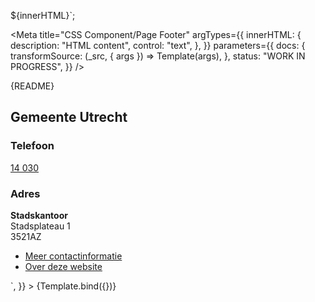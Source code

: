 <!--
@license EUPL-1.2
Copyright (c) 2021 Robbert Broersma
-->




${innerHTML}</header>`;

<Meta
  title="CSS Component/Page Footer"
  argTypes={{
    innerHTML: {
      description: "HTML content",
      control: "text",
    },
  }}
  parameters={{
    docs: {
      transformSource: (_src, { args }) => Template(args),
    },
    status: "WORK IN PROGRESS",
  }}
/>

<Description>{README}</Description>

<Canvas>
  <Story
    name="Page Footer"
    args={{
      innerHTML: `<address class="utrecht-page-footer__address utrecht-page-footer__address--reset-address">
    <h2 class="utrecht-heading-2 utrecht-heading-2--reset-h2">Gemeente Utrecht</h2>
    <section>
      <h3 class="utrecht-heading-3 utrecht-heading-3--distanced">Telefoon</h3>
      <p class="utrecht-paragraph utrecht-paragraph--distanced">
        <a href="tel:+31302860000" class="utrecht-link utrecht-link--telephone">14 030</a>
      </p>
    </section>
    <section>
      <h3 class="utrecht-heading-3 utrecht-heading-3--distanced">Adres</h3>
      <p class="utrecht-paragraph utrecht-paragraph--distanced">
        <strong>Stadskantoor</strong><br>
        Stadsplateau 1<br>
        3521AZ
      </p>
    </section>
  </address>
  <div class="utrecht-page-footer__navigation">
    <ul class="utrecht-link-list utrecht-link-list--chevron">
      <li class="utrecht-link-list__listitem">
        <a href="/contact/" class="utrecht-link">Meer contactinformatie</a>
      </li>
      <li class="utrecht-link-list__listitem">
        <a href="/over-deze-website" class="utrecht-link">Over deze website</a>
      </li>
    </ul>
  </div>`,
    }}
  >
    {Template.bind({})}
  </Story>
</Canvas>

<ArgsTable story="Page Footer" />
